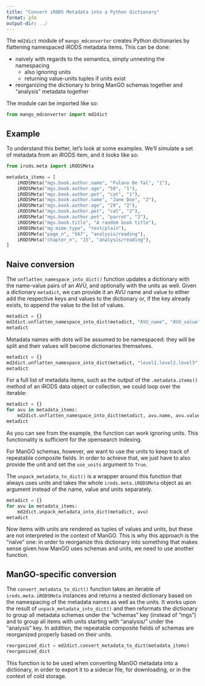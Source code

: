 ```yaml
---
title: "Convert iRODS Metadata into a Python dictionary"
format: gfm
output-dir: ../
---
```


The `md2dict` module of `mango_mdconverter` creates Python dictionaries
by flattening namespaced iRODS metadata items.
This can be done:

- naively with regards to the semantics, simply unnesting the namespacing
    + also ignoring units
    + returning value-units tuples if units exist
- reorganizing the dictionary to bring ManGO schemas together and "analysis" metadata together

The module can be imported like so:
```python
from mango_mdconverter import md2dict
```

## Example

To understand this better, let's look at some examples.
We'll simulate a set of metadata from an iRODS item, and it looks like so:

```python
from irods.meta import iRODSMeta

metadata_items = [
    iRODSMeta("mgs.book.author.name", "Fulano De Tal", "1"),
    iRODSMeta("mgs.book.author.age", "50", "1"),
    iRODSMeta("mgs.book.author.pet", "cat", "1"),
    iRODSMeta("mgs.book.author.name", "Jane Doe", "2"),
    iRODSMeta("mgs.book.author.age", "29", "2"),
    iRODSMeta("mgs.book.author.pet", "cat", "2"),
    iRODSMeta("mgs.book.author.pet", "parrot", "2"),
    iRODSMeta("mgs.book.title", "A random book title"),
    iRODSMeta("mg.mime_type", "text/plain"),
    iRODSMeta("page_n", "567", "analysis/reading"),
    iRODSMeta("chapter_n", "15", "analysis/reading"),
]
```

## Naive conversion

The `unflatten_namespace_into_dict()` function updates a dictionary
with the name-value pairs of an AVU, and optionally with the units as well.
Given a dictionary `metadict`, we can provide it an AVU name and value to either add the respective keys and values to the dictionary
or, if the key already exists, to append the value to the list of
values.

```python
metadict = {}
md2dict.unflatten_namespace_into_dict(metadict, "AVU_name", "AVU_value")
metadict
```

Metadata names with dots will be assumed to be namespaced: they will
be split and their values will become dictionaries themselves.

```python
metadict = {}
md2dict.unflatten_namespace_into_dict(metadict, "level1.level2.level3", "AVU_value")
metadict
```

For a full list of metadata items, such as the output of the
`.metadata.items()` method of an iRODS data object or collection,
we could loop over the iterable:

```python
metadict = {}
for avu in metadata_items:
    md2dict.unflatten_namespace_into_dict(metadict, avu.name, avu.value)
metadict
```

As you can see from the example, the function can work ignoring units. This functionality is sufficient for the opensearch indexing.

For ManGO schemas, however, we want to use the units to keep track of repeatable composite fields.
In order to achieve that, we just have to also provide the unit and
set the `use_units` argument to `True`.
<!-- TODO: Probably the argument is unnecessary? -->

The `unpack_metadata_to_dict()` is a wrapper around this function
that always uses units and takes the whole `irods.meta.iRODSMeta`
object as an argument instead of the name, value and units separately.

```python
metadict = {}
for avu in metadata_items:
    md2dict.unpack_metadata_into_dict(metadict, avu)
metadict
```

Now items with units are rendered as tuples of values and units,
but these are not interpreted in the context of ManGO. This is why
this approach is the "naïve" one: in order to reorganize this dictionary
into something that makes sense given how ManGO uses schemas and units, we need to use another function.

## ManGO-specific conversion

The `convert_metadata_to_dict()` function takes an iterable of
`irods.meta.iRODSMeta` instances and returns a nested dictionary
based on the namespacing of the metadata names as well as the units.
It works upon the result of `unpack_metadata_into_dict()` and then
reformats the dictionary to group all metadata schemas under the
"schemas" key (instead of "mgs") and to group all items with units
starting with "analysis/" under the "analysis" key. In addition,
the repeatable composite fields of schemas are reorganized properly
based on their units.

```python
reorganized_dict = md2dict.convert_metadata_to_dict(metadata_items)
reorganized_dict
```

This function is to be used when converting ManGO metadata into a
dictionary, in order to export it to a sidecar file, for downloading, or in the context of cold storage.
